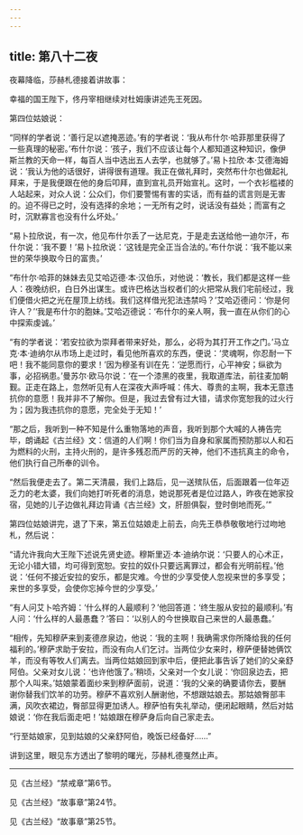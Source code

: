 ```yaml
---
---
---
```

title: 第八十二夜
---






夜幕降临，莎赫札德接着讲故事：





幸福的国王陛下，佟丹宰相继续对杜姆康讲述先王死因。





第四位姑娘说：

“同样的学者说：‘善行足以遮掩恶迹。’有的学者说：‘我从布什尔·哈菲那里获得了一些真理的秘密。’布什尔说：‘孩子，我们不应该让每个人都知道这种知识，像伊斯兰教的天命一样，每百人当中选出五人去学，也就够了。’易卜拉欣·本·艾德海姆说：‘我认为他的话很好，讲得很有道理。我正在做礼拜时，突然布什尔也做起礼拜来，于是我便跟在他的身后叩拜，直到宣礼员开始宣礼。这时，一个衣衫槛褛的人站起来，对众人说：公众们，你们要警惕有害的实话，而有益的谎言则是无害的。迫不得已之时，没有选择的余地；一无所有之时，说话没有益处；而富有之时，沉默寡言也没有什么坏处。’

“易卜拉欣说，有一次，他见布什尔丢了一达尼克，于是走去送给他一迪尔汗，布什尔说：‘我不要！’易卜拉欣说：‘这钱是完全正当合法的。’布什尔说：‘我不能以来世的荣华换取今日的富贵。’

“布什尔·哈菲的妹妹去见艾哈迈德·本·汉伯乐，对他说：‘教长，我们都是这样一些人：夜晚纺织，白日外出谋生。或许巴格达当权者们的火把常从我们宅前经过，我们便借火把之光在屋顶上纺线。我们这样借光犯法违禁吗？’艾哈迈德问：‘你是何许人？’‘我是布什尔的胞妹。’艾哈迈德说：‘布什尔的亲人啊，我一直在从你们的心中探索虔诚。’

“有的学者说：‘若安拉欲为崇拜者带来好处，那么，必将为其打开工作之门。’马立克·本·迪纳尔从市场上走过时，看见他所喜欢的东西，便说：‘灵魂啊，你忍耐一下吧！我不能同意你的要求！’因为穆圣有训在先：‘逆愿而行，心平神安；纵欲为事，必招祸患。’曼苏尔·欧马尔说：‘在一个漆黑的夜里，我取道库法，前往麦加朝觐。正走在路上，忽然听见有人在深夜大声呼喊：伟大、尊贵的主啊，我本无意违抗你的意愿！我并非不了解你。但是，我过去曾有过大错，请求你宽恕我的过火行为；因为我违抗你的意愿，完全处于无知！’

“那之后，我听到一种不知是什么重物落地的声音，我听到那个大喊的人祷告完毕，朗诵起《古兰经》文：信道的人们啊！你们当为自身和家属而预防那以人和石为燃料的火刑，主持火刑的，是许多残忍而严厉的天神，他们不违抗真主的命令，他们执行自己所奉的训令。

“然后我便走去了。第二天清晨，我们上路后，见一送殡队伍，后面跟着一位年迈乏力的老太婆，我们向她打听死者的消息，她说那死者是位过路人，昨夜在她家投宿，见她的儿子边做礼拜边背诵《古兰经》文，肝胆俱裂，登时倒地而死。’”





第四位姑娘讲完，退了下来，第五位姑娘走上前去，向先王恭恭敬敬地行过吻地札，然后说：

“请允许我向大王陛下述说先贤史迹。穆斯里迈·本·迪纳尔说：‘只要人的心术正，无论小错大错，均可得到宽恕。安拉的奴仆只要远离罪过，都会有光明前程。’他说：‘任何不接近安拉的安乐，都是灾难。今世的少享受使人忽视来世的多享受；来世的多享受，会使你忘掉今世的少享受。’

“有人问艾卜哈齐姆：‘什么样的人最顺利？’他回答道：‘终生服从安拉的最顺利。’有人问：‘什么样的人最愚蠢？’答曰：‘以别人的今世换取自己来世的人最愚蠢。’

“相传，先知穆萨来到麦德彦泉边，他说：‘我的主啊！我确需求你所降给我的任何福利的。’穆萨求助于安拉，而没有向人们乞讨。当两位少女来时，穆萨便替她俩饮羊，而没有等牧人们离去。当两位姑娘回到家中后，便把此事告诉了她们的父亲舒阿伯。父亲对女儿说：‘也许他饿了。’稍顷，父亲对一个女儿说：‘你回泉边去，把那个人叫来。’姑娘蒙着面纱来到穆萨面前，说道：‘我的父亲的确要请你去，要酬谢你替我们饮羊的功劳。穆萨不喜欢别人酬谢他，不想跟姑娘去。那姑娘臀部丰满，风吹衣裙边，臀部显得更加诱人。穆萨怕有失礼举动，便闭起眼睛，然后对姑娘说：‘你在我后面走吧！’姑娘跟在穆萨身后向自己家走去。

“行至姑娘家，见到姑娘的父亲舒阿伯，晚饭已经备好……”





讲到这里，眼见东方透出了黎明的曙光，莎赫札德戛然止声。



***





见《古兰经》“禁戒章”第6节。​​​



见《古兰经》“故事章”第24节。​​​



见《古兰经》“故事章”第25节。​​​